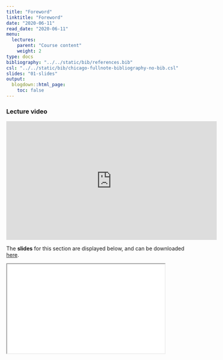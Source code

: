 ```yaml
---
title: "Foreword"
linktitle: "Foreword"
date: "2020-06-11"
read_date: "2020-06-11"
menu:
  lectures:
    parent: "Course content"
    weight: 2
type: docs
bibliography: "../../static/bib/references.bib"
csl: "../../static/bib/chicago-fullnote-bibliography-no-bib.csl"
slides: "01-slides"
output:
  blogdown::html_page:
    toc: false
---
```


### Lecture video
<iframe width="560" height="315" src="https://www.youtube.com/embed/_OS6quaEHw8" frameborder="0" allow="accelerometer; autoplay; encrypted-media; gyroscope; picture-in-picture" allowfullscreen></iframe>

The **slides** for this section are displayed below, and can be downloaded [here](/slides/slidesForeword.pdf).

<iframe src="/slides/slidesForeword.pdf##view=fit" width="420" height="237">

This browser does not support PDFs. Please download the PDF to view it: Download PDF

</iframe>